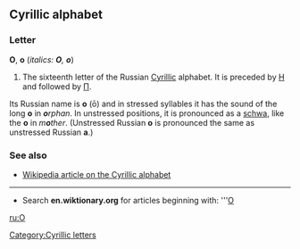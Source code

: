 ==Cyrillic alphabet==
===Letter===
'''О''', '''о''' (''italics: '''О''', '''о''''')

#The sixteenth letter of the Russian [[Cyrillic]] alphabet. It is preceded by [[Н]] and followed by [[П]].

Its Russian name is '''о''' (ō) and in stressed syllables it has the sound of the long '''o''' in '''''o'''rphan''. In unstressed positions, it is pronounced as a [[schwa]], like the '''o''' in ''m'''o'''ther''. (Unstressed Russian '''о''' is pronounced the same as unstressed Russian '''а'''.)

===See also===
*[[w:Cyrillic alphabet|Wikipedia article on the Cyrillic alphabet]]

----

*Search '''en.wiktionary.org''' for articles beginning with: '''[http://wiktionary.org/w/wiki.phtml?title=Special:Allpages&from=О О]

[[ru:О]]
[[Category:Cyrillic letters]]